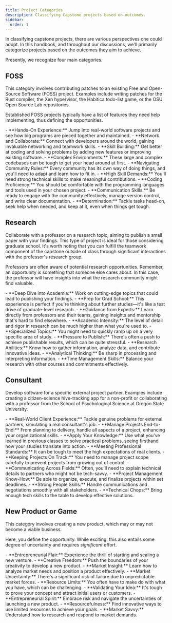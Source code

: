```yaml
---
title: Project Categories
description: Classifying Capstone projects based on outcomes.
sidebar:
  order: 1
---
```



In classifying capstone projects, there are various perspectives one could adopt. In this handbook, and throughout our discussions, we'll primarily categorize projects based on the outcomes they aim to achieve. 

<LinkCard
  title="How will these categories be graded?"
  description="Learn about the different outcomes."
  href="/project-evaluation/rubrics/#verification-and-validation"
/>

Presently, we recognize four main categories. 

## FOSS

This category involves contributing patches to an existing Free and Open-Source Software (FOSS) project. Examples include writing patches for the Rust compiler, the Xen hypervisor, the Habitica todo-list game, or the OSU Open Source Lab repositories.

Established FOSS projects typically have a list of features they need help implementing, thus defining the opportunities.

<Tabs syncKey="trio">
  <TabItem label="Benefits" icon="rocket">
    - **Hands-On Experience:** Jump into real-world software projects and see how big programs are pieced together and maintained.
    - **Network and Collaborate:** Connect with developers around the world, gaining invaluable networking and teamwork skills.
    - **Skill Building:** Get better at coding and solving problems by adding new features or improving existing software.
  </TabItem>
  <TabItem label="Challenges" icon="puzzle">
    - **Complex Environments:** These large and complex codebases can be tough to get your head around at first.
    - **Navigating Community Rules:** Every community has its own way of doing things, and you'll need to adapt and learn how to fit in.
    - **High Skill Demands:** You'll need strong technical skills to make meaningful contributions.
  </TabItem>
  <TabItem label="Requirements" icon="approve-check-circle">
    - **Coding Proficiency:** You should be comfortable with the programming languages and tools used in your chosen project.
    - **Communication Skills:** Be ready to engage with the community effectively, manage version control, and write clear documentation.
    - **Determination:** Tackle tasks head-on, seek help when needed, and keep at it, even when things get tough.
  </TabItem>
</Tabs>

## Research

Collaborate with a professor on a research topic, aiming to publish a small paper with your findings. This type of project is ideal for those considering graduate school. It's worth noting that you can fulfill the teamwork component of the capstone outside of class through significant interactions with the professor's research group.

Professors are often aware of potential research opportunities. Remember, an opportunity is something that someone else cares about. In this case, the professor will have insights into what the research community might find valuable.

<Tabs syncKey="trio">
  <TabItem label="Benefits" icon="rocket">
    - **Deep Dive into Academia:** Work on cutting-edge topics that could lead to publishing your findings.
    - **Prep for Grad School:** This experience is perfect if you're thinking about further studies—it's like a test drive of graduate-level research.
    - **Guidance from Experts:** Learn directly from professors and their teams, gaining insights and mentorship that's hard to find elsewhere.
  </TabItem>
  <TabItem label="Challenges" icon="puzzle">
    - **Academic Intensity:** The level of detail and rigor in research can be much higher than what you're used to.
    - **Specialized Topics:** You might need to quickly ramp up on a very specific area of study.
    - **Pressure to Publish:** There's often a push to achieve publishable results, which can be quite stressful.
  </TabItem>
  <TabItem label="Requirements" icon="approve-check-circle">
    - **Research Abilities:** Know how to gather information, analyze data, and contribute innovative ideas.
    - **Analytical Thinking:** Be sharp in processing and interpreting information.
    - **Time Management Skills:** Balance your research with other courses and commitments effectively.
  </TabItem>
</Tabs>

## Consultant

Develop software for a specific external project partner. Examples include creating a citizen-science hive-tracking app for a non-profit or collaborating with a professor from the School of Psychological Science at Oregon State University.

<Tabs syncKey="trio">
  <TabItem label="Benefits" icon="rocket">
    - **Real-World Client Experience:** Tackle genuine problems for external partners, simulating a real consultant's job.
    - **Manage Projects End-to-End:** From planning to delivery, handle all aspects of a project, enhancing your organizational skills.
    - **Apply Your Knowledge:** Use what you've learned in previous classes to solve practical problems, seeing firsthand how your studies translate into action.
  </TabItem>
  <TabItem label="Challenges" icon="puzzle">
    - **Meeting Professional Standards:** It can be tough to meet the high expectations of real clients.
    - **Keeping Projects On Track:** You need to manage project scope carefully to prevent projects from growing out of control.
    - **Communicating Across Fields:** Often, you'll need to explain technical details to partners who might not be tech-savvy.
  </TabItem>
  <TabItem label="Requirements" icon="approve-check-circle">
    - **Project Management Know-How:** Be able to organize, execute, and finalize projects within set deadlines.
    - **Strong People Skills:** Handle communications and negotiations smoothly with all stakeholders.
    - **Technical Chops:** Bring enough tech skills to the table to develop effective solutions.
  </TabItem>
</Tabs>

## New Product or Game

This category involves creating a new product, which may or may not become a viable business.

Here, you define the opportunity. While exciting, this also entails some degree of uncertainty and requires *significant* effort.

<Tabs syncKey="trio">
  <TabItem label="Benefits" icon="rocket">
    - **Entrepreneurial Flair:** Experience the thrill of starting and scaling a new venture.
    - **Creative Freedom:** Push the boundaries of your creativity to develop a new product.
    - **Market Insight:** Learn how to analyze market needs and position a product effectively.
  </TabItem>
  <TabItem label="Challenges" icon="puzzle">
    - **Market Uncertainty:** There's a significant risk of failure due to unpredictable market forces.
    - **Resource Limits:** You often have to make do with what you have, which can be challenging.
    - **Validating Your Idea:** It's tough to prove your concept and attract initial users or customers.
  </TabItem>
  <TabItem label="Requirements" icon="approve-check-circle">
    - **Entrepreneurial Spirit:** Embrace risk and navigate the uncertainties of launching a new product.
    - **Resourcefulness:** Find innovative ways to use limited resources to achieve your goals.
    - **Market Savvy:** Understand how to research and respond to market demands.
  </TabItem>
</Tabs>
